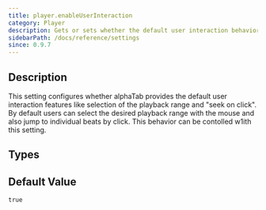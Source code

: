 ```yaml
---
title: player.enableUserInteraction
category: Player
description: Gets or sets whether the default user interaction behavior should be active or not.
sidebarPath: /docs/reference/settings
since: 0.9.7
---
```


<SinceBadge since="0.9.7" />


## Description

This setting configures whether alphaTab provides the default user interaction features like selection of the playback range and "seek on click".
By default users can select the desired playback range with the mouse and also jump to individual beats by click. This behavior can be contolled w1ith this setting. 


<PropertyDescription metadata={metadata} />

## Types

<TypeTable>
    <TypeRow name="bool" />
</TypeTable>

## Default Value

`true`